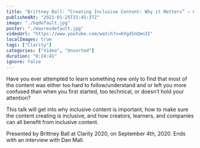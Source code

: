 ```yaml
---
title: "Brittney Ball: “Creating Inclusive Content: Why it Matters” — Clarity 2020"
publishedAt: "2021-01-25T15:45:37Z"
image: "./hqdefault.jpg"
poster: "./maxresdefault.jpg"
videoUrl: "https://www.youtube.com/watch?v=KVg45nQmn3I"
localImages: true
tags: ["Clarity"]
categories: ["Video", "Unsorted"]
duration: "0:24:41"
ignore: false
---
```


Have you ever attempted to learn something new only to find that most of the content was either too hard to follow/understand and or left you more confused than when you first started, too technical, or doesn’t hold your attention?

This talk will get into why inclusive content is important, how to make sure the content creating is inclusive, and how creators, learners, and companies can all benefit from inclusive content.

Presented by Brittney Ball at Clarity 2020, on September 4th, 2020. Ends with an interview with Dan Mall.
